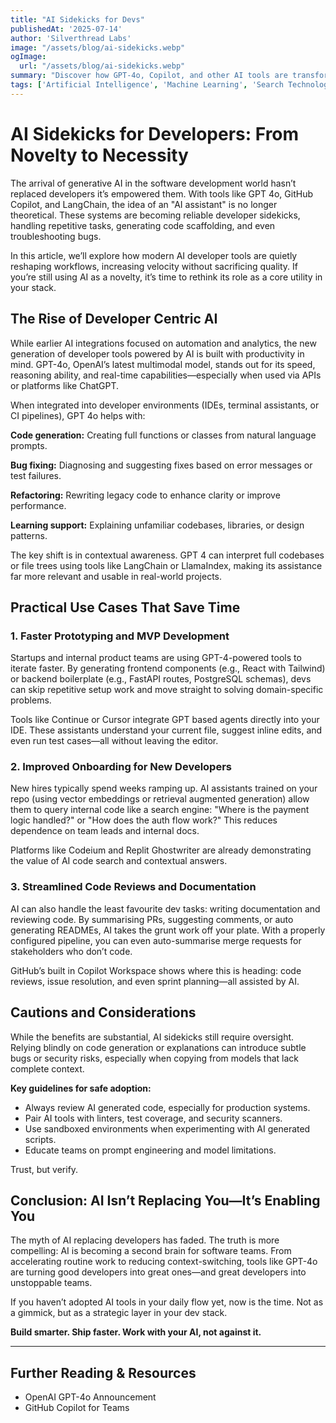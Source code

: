```yaml
---
title: "AI Sidekicks for Devs"
publishedAt: '2025-07-14'
author: 'Silverthread Labs'
image: "/assets/blog/ai-sidekicks.webp"
ogImage:
  url: "/assets/blog/ai-sidekicks.webp"
summary: "Discover how GPT-4o, Copilot, and other AI tools are transforming software development workflows, boosting productivity, and empowering teams to build faster than ever."
tags: ['Artificial Intelligence', 'Machine Learning', 'Search Technology', 'Innovation']
---
```

# AI Sidekicks for Developers: From Novelty to Necessity

The arrival of generative AI in the software development world hasn’t replaced developers it’s empowered them. With tools like GPT 4o, GitHub Copilot, and LangChain, the idea of an "AI assistant" is no longer theoretical. These systems are becoming reliable developer sidekicks, handling repetitive tasks, generating code scaffolding, and even troubleshooting bugs.

In this article, we’ll explore how modern AI developer tools are quietly reshaping workflows, increasing velocity without sacrificing quality. If you’re still using AI as a novelty, it’s time to rethink its role as a core utility in your stack.

## The Rise of Developer Centric AI

While earlier AI integrations focused on automation and analytics, the new generation of developer tools powered by AI is built with productivity in mind. GPT-4o, OpenAI’s latest multimodal model, stands out for its speed, reasoning ability, and real-time capabilities—especially when used via APIs or platforms like ChatGPT.

When integrated into developer environments (IDEs, terminal assistants, or CI pipelines), GPT 4o helps with:

**Code generation:** Creating full functions or classes from natural language prompts.

**Bug fixing:** Diagnosing and suggesting fixes based on error messages or test failures.

**Refactoring:** Rewriting legacy code to enhance clarity or improve performance.

**Learning support:** Explaining unfamiliar codebases, libraries, or design patterns.

The key shift is in contextual awareness. GPT 4 can interpret full codebases or file trees using tools like LangChain or LlamaIndex, making its assistance far more relevant and usable in real-world projects.

## Practical Use Cases That Save Time

### 1. Faster Prototyping and MVP Development

Startups and internal product teams are using GPT-4-powered tools to iterate faster. By generating frontend components (e.g., React with Tailwind) or backend boilerplate (e.g., FastAPI routes, PostgreSQL schemas), devs can skip repetitive setup work and move straight to solving domain-specific problems.

Tools like Continue or Cursor integrate GPT based agents directly into your IDE. These assistants understand your current file, suggest inline edits, and even run test cases—all without leaving the editor.

### 2. Improved Onboarding for New Developers

New hires typically spend weeks ramping up. AI assistants trained on your repo (using vector embeddings or retrieval augmented generation) allow them to query internal code like a search engine: "Where is the payment logic handled?" or "How does the auth flow work?" This reduces dependence on team leads and internal docs.

Platforms like Codeium and Replit Ghostwriter are already demonstrating the value of AI code search and contextual answers.

### 3. Streamlined Code Reviews and Documentation

AI can also handle the least favourite dev tasks: writing documentation and reviewing code. By summarising PRs, suggesting comments, or auto generating READMEs, AI takes the grunt work off your plate. With a properly configured pipeline, you can even auto-summarise merge requests for stakeholders who don’t code.

GitHub’s built in Copilot Workspace shows where this is heading: code reviews, issue resolution, and even sprint planning—all assisted by AI.

## Cautions and Considerations

While the benefits are substantial, AI sidekicks still require oversight. Relying blindly on code generation or explanations can introduce subtle bugs or security risks, especially when copying from models that lack complete context.

**Key guidelines for safe adoption:**

- Always review AI generated code, especially for production systems.
- Pair AI tools with linters, test coverage, and security scanners.
- Use sandboxed environments when experimenting with AI generated scripts.
- Educate teams on prompt engineering and model limitations.

Trust, but verify.

## Conclusion: AI Isn’t Replacing You—It’s Enabling You

The myth of AI replacing developers has faded. The truth is more compelling: AI is becoming a second brain for software teams. From accelerating routine work to reducing context-switching, tools like GPT-4o are turning good developers into great ones—and great developers into unstoppable teams.

If you haven’t adopted AI tools in your daily flow yet, now is the time. Not as a gimmick, but as a strategic layer in your dev stack.

**Build smarter. Ship faster. Work with your AI, not against it.**

---

## Further Reading & Resources

- OpenAI GPT-4o Announcement
- GitHub Copilot for Teams

